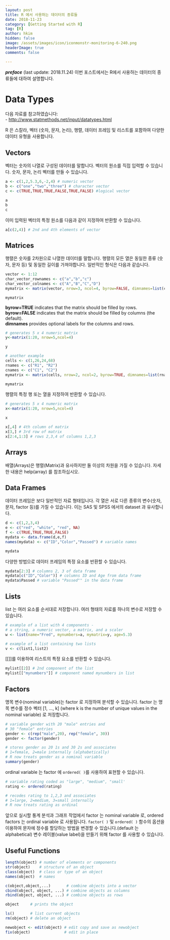 ```yaml
---
layout: post  
title: R 에서 사용하는 데이터의 종류들  
date: 2018-11-23  
category: [Getting Started with R]  
tag: [R]  
author: hkim  
hidden: false  
image: /assets/images/icon/iconmonstr-monitoring-6-240.png
headerImage: true
comments: false

---
```


***preface*** (last update: 2018.11.24) 이번 포스트에서는 R에서 사용하는 데이터의 종류들에 대하여 설명합니다.

# Data Types

다음 자료를 참고하였습니다:  
- [http://www.statmethods.net/input/datatypes.html](http://www.statmethods.net/input/datatypes.html)

R 은 스칼라, 벡터 (숫자, 문자, 논리), 행렬, 데이터 프레임 및 리스트를 포함하여 다양한 데이터 유형을 사용합니다.


## Vectors

벡터는 숫자의 나열로 구성된 데이터를 말합니다. 벡터의 원소를 직접 입력할 수 있습니다. 숫자, 문자, 논리 벡터를 만들 수 있습니다.

```r
a <- c(1,2,5.3,6,-2,4) # numeric vector
b <- c("one","two","three") # character vector
c <- c(TRUE,TRUE,TRUE,FALSE,TRUE,FALSE) #logical vector

a
b
c
```

이미 입력된 벡터의 특정 원소를 다음과 같이 지정하여 반환할 수 있습니다.

```r
a[c(2,4)] # 2nd and 4th elements of vector
```

## Matrices

행렬은 숫자를 2차원으로 나열한 데이터를 말합니다. 행렬의 모든 열은 동일한 종류 (숫자, 문자 등) 및 동일한 길이를 가져야합니다. 일반적인 형식은 다음과 같습니다.

```r
vector <- 1:12
char_vector_rownames <- c("a","b","c")
char_vector_colnames <- c("A","B","C","D")
mymatrix <- matrix(vector, nrow=3, ncol=4, byrow=FALSE, dimnames=list(char_vector_rownames, char_vector_colnames))  

mymatrix
```

**byrow=TRUE** indicates that the matrix should be filled by rows.  
**byrow=FALSE** indicates that the matrix should be filled by columns (the default).  
**dimnames** provides optional labels for the columns and rows.  

```r
# generates 5 x 4 numeric matrix
y<-matrix(1:20, nrow=5,ncol=4)

y
```

```r
# another example
cells <- c(1,26,24,68)
rnames <- c("R1", "R2")
cnames <- c("C1", "C2")
mymatrix <- matrix(cells, nrow=2, ncol=2, byrow=TRUE, dimnames=list(rnames, cnames))

mymatrix
```

행렬의 특정 행 또는 열을 지정하여 반환할 수 있습니다.

```r
# generates 5 x 4 numeric matrix
x<-matrix(1:20, nrow=5,ncol=4)

x
```
```r
x[,4] # 4th column of matrix
x[3,] # 3rd row of matrix
x[2:4,1:3] # rows 2,3,4 of columns 1,2,3
```

## Arrays

배열(Arrays)은 행렬(Matrix)과 유사하지만 둘 이상의 차원을 가질 수 있습니다. 자세한 내용은 help(array) 를 참조하십시오.


## Data Frames

데이터 프레임은 보다 일반적인 자료 형태입니다. 각 열은 서로 다른 종류의 변수(숫자, 문자, factor 등)를 가질 수 있습니다. 이는 SAS 및 SPSS 에서의 dataset 과 유사합니다.

```r
d <- c(1,2,3,4)
e <- c("red", "white", "red", NA)
f <- c(TRUE,TRUE,TRUE,FALSE)
mydata <- data.frame(d,e,f)
names(mydata) <- c("ID","Color","Passed") # variable names

mydata
```

다양한 방법으로 데이터 프레임의 특정 요소를 반환할 수 있습니다.

```r
mydata[2:3] # columns 2, 3 of data frame
mydata[c("ID","Color")] # columns ID and Age from data frame
mydata$Passed # variable "Passed"" in the data frame
```

## Lists

list 는 여러 요소를 순서대로 저장합니다. 여러 형태의 자료를 하나의 변수로 저장할 수 있습니다.

```r
# example of a list with 4 components -
# a string, a numeric vector, a matrix, and a scaler
w <- list(name="Fred", mynumbers=a, mymatrix=y, age=5.3)

# example of a list containing two lists
v <- c(list1,list2)
```

[[]]를 이용하여 리스트의 특정 요소를 반환할 수 있습니다.

```r
mylist[[2]] # 2nd component of the list
mylist[["mynumbers"]] # component named mynumbers in list
```

## Factors

명목 변수(nominal variable)는 factor 로 지정하여 분석할 수 있습니다. factor 는 명목 변수를 정수 벡터 [1, ..., k] (where k is the number of unique values in the nominal variable) 로 저장합니다.

```r
# variable gender with 20 "male" entries and
# 30 "female" entries
gender <- c(rep("male",20), rep("female", 30))
gender <- factor(gender)

# stores gender as 20 1s and 30 2s and associates
# 1=female, 2=male internally (alphabetically)
# R now treats gender as a nominal variable
summary(gender)
```

ordinal variable 는 factor 에 `ordered( )`를 사용하여 표현할 수 있습니다.

```r
# variable rating coded as "large", "medium", "small'
rating <- ordered(rating)

# recodes rating to 1,2,3 and associates
# 1=large, 2=medium, 3=small internally
# R now treats rating as ordinal
```

앞으로 실시할 퉁계 분석과 그래프 작업에서 factor 는 nominal variable 로, ordered factors 는 ordinal variable 로 사용됩니다. `factor( )` 및 `ordered( )` 함수의 옵션을 이용하여 문자에 정수를 할당하는 방법을 변경할 수 있습니다.(default 는 alphabetical) 변수 레이블(value label)을 만들기 위해 factor 를 사용할 수 있습니다.


## Useful Functions

```r
length(object) # number of elements or components
str(object)    # structure of an object
class(object)  # class or type of an object
names(object)  # names

c(object,object,...)       # combine objects into a vector
cbind(object, object, ...) # combine objects as columns
rbind(object, object, ...) # combine objects as rows

object     # prints the object

ls()       # list current objects
rm(object) # delete an object

newobject <- edit(object) # edit copy and save as newobject
fix(object)               # edit in place
```
